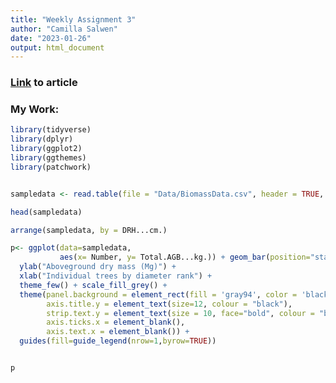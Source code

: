 ```yaml
---
title: "Weekly Assignment 3"
author: "Camilla Salwen"
date: "2023-01-26"
output: html_document
---
```


### [Link](https://esajournals.onlinelibrary.wiley.com/doi/full/10.1890/13-0070.1) to article

### My Work:
```r
library(tidyverse)
library(dplyr)
library(ggplot2)
library(ggthemes)
library(patchwork)


sampledata <- read.table(file = "Data/BiomassData.csv", header = TRUE, sep = ",")

head(sampledata)

arrange(sampledata, by = DRH...cm.)

```

```r
p<- ggplot(data=sampledata, 
           aes(x= Number, y= Total.AGB...kg.)) + geom_bar(position="stack", stat="identity", color="black") + 
  ylab("Aboveground dry mass (Mg)") + 
  xlab("Individual trees by diameter rank") + 
  theme_few() + scale_fill_grey() +
  theme(panel.background = element_rect(fill = 'gray94', color = 'black'), 
        axis.title.y = element_text(size=12, colour = "black"),
        strip.text.y = element_text(size = 10, face="bold", colour = "black"),
        axis.ticks.x = element_blank(),
        axis.text.x = element_blank()) + 
  guides(fill=guide_legend(nrow=1,byrow=TRUE)) 


p
```

